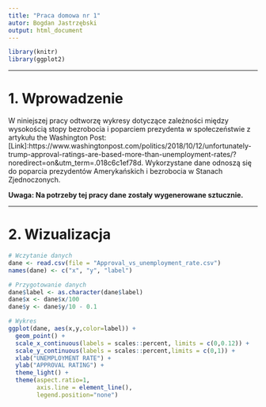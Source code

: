 ```yaml
---
title: "Praca domowa nr 1"
autor: Bogdan Jastrzębski
output: html_document
---
```


```r
library(knitr)
library(ggplot2)
```

---


# 1. Wprowadzenie

W niniejszej pracy odtworzę wykresy dotyczące zależności między wysokością stopy bezrobocia i poparciem prezydenta w społeczeństwie z artykułu the Washington Post: [Link]:https://www.washingtonpost.com/politics/2018/10/12/unfortunately-trump-approval-ratings-are-based-more-than-unemployment-rates/?noredirect=on&utm_term=.018c6c1ef78d.
Wykorzystane dane odnoszą się do poparcia prezydentów Amerykańskich i bezrobocia w Stanach Zjednoczonych. 

__Uwaga: Na potrzeby tej pracy dane zostały wygenerowane sztucznie.__

---

# 2. Wizualizacja

```r
# Wczytanie danych
dane <- read.csv(file = "Approval_vs_unemployment_rate.csv")
names(dane) <- c("x", "y", "label")

# Przygotowanie danych
dane$label <- as.character(dane$label)
dane$x <- dane$x/100 
dane$y <- dane$y/10 - 0.1

# Wykres
ggplot(dane, aes(x,y,color=label)) +
  geom_point() +
  scale_x_continuous(labels = scales::percent, limits = c(0,0.12)) +
  scale_y_continuous(labels = scales::percent,limits = c(0,1)) +
  xlab("UNEMPLOYMENT RATE") +
  ylab("APPROVAL RATING") +
  theme_light() +
  theme(aspect.ratio=1,
        axis.line = element_line(),
        legend.position="none")
  

```
